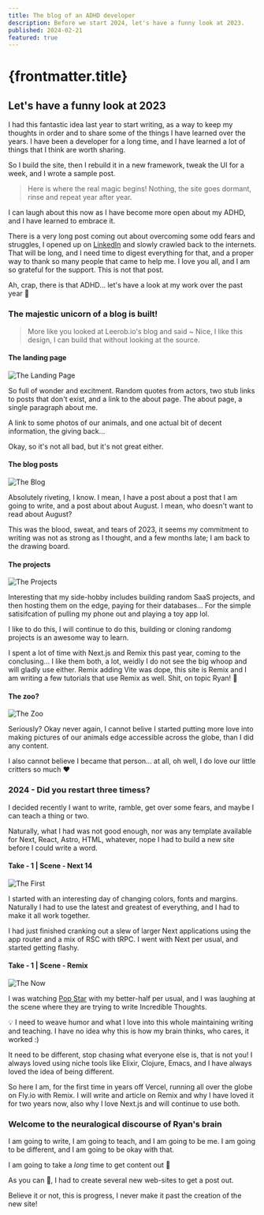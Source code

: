 ```yaml
---
title: The blog of an ADHD developer
description: Before we start 2024, let's have a funny look at 2023.
published: 2024-02-21
featured: true
---
```


# {frontmatter.title}

## Let's have a funny look at 2023

I had this fantastic idea last year to start writing, as a way to keep my thoughts in order and to share some of the
things I have learned over the years.  I have been a developer for a long time, and I have learned a lot of things
that I think are worth sharing.

So I build the site, then I rebuild it in a new framework, tweak the UI for a week, and I wrote a sample post.

> Here is where the real magic begins! Nothing, the site goes dormant, rinse and repeat year after year.

I can laugh about this now as I have become more open about my ADHD, and I have learned to embrace it.  

There is a very long post coming out about overcoming some odd fears and struggles, I opened up on [LinkedIn][linked-in] and slowly
crawled back to the internets.  That will be long, and I need time to digest everything for that, and a proper way to thank 
so many people that came to help me.  I love you all, and I am so grateful for the support.  This is not that post.

Ah, crap, there is that ADHD... let's have a look at my work over the past year 🤣

### The majestic unicorn of a blog is built!
> More like you looked at Leerob.io's blog and said ~ Nice, I like this design, I can build that without looking at the source.

#### The landing page
![The Landing Page](https://res.cloudinary.com/dhujko6ey/image/upload/v1708555171/blog/old-site-landing-page.webp "The Landing Page")

So full of wonder and excitment.  Random quotes from actors, two stub links to posts that don't exist,
and a link to the about page.  The about page, a single paragraph about me.

A link to some photos of our animals, and one actual bit of decent information, the giving back...

Okay, so it's not all bad, but it's not great either.

#### The blog posts
![The Blog](https://res.cloudinary.com/dhujko6ey/image/upload/v1708555171/blog/old-site-blog.webp "The Blog")

Absolutely riveting, I know.  I mean, I have a post about a post that I am going to write, and a post about
about August.  I mean, who doesn't want to read about August?

This was the blood, sweat, and tears of 2023, it seems my commitment to writing was not as strong as I thought,
and a few months late; I am back to the drawing board.

#### The projects
![The Projects](https://res.cloudinary.com/dhujko6ey/image/upload/v1708555171/blog/old-site-projects.webp "The Projects")

Interesting that my side-hobby includes building random SaaS projects, and then hosting them on the edge,
paying for their databases... For the simple satisifcation of pulling my phone out and playing a toy app lol.

I like to do this, I will continue to do this, building or cloning randomg projects is an awesome way to learn.

I spent a lot of time with Next.js and Remix this past year, coming to the conclusing... I like them both, a lot,
weidly I do not see the big whoop and will gladly use either.  Remix adding Vite was dope, this site is Remix and I
am writing a few tutorials that use Remix as well.  Shit, on topic Ryan! 🤣

#### The zoo?
![The Zoo](https://res.cloudinary.com/dhujko6ey/image/upload/v1708555171/blog/old-site-zoo.webp "The Zoo")

Seriously?  Okay never again, I cannot belive I started putting more love into making pictures of our animals
edge accessible across the globe, than I did any content.

I also cannot believe I became that person... at all, oh well, I do love our little critters so much ❤️


### 2024 - Did you restart three timess?
I decided recently I want to write, ramble, get over some fears, and maybe I can teach a thing or two. 

Naturally, what I had was not good enough, nor was any template available for Next, React, Astro, HTML, whatever, nope I had to
build a new site before I could write a word.

#### Take - 1 | Scene - Next 14
![The First](https://res.cloudinary.com/dhujko6ey/image/upload/v1708555171/blog/wasted-a-day.webp "The First")

I started with an interesting day of changing colors, fonts and margins.  Naturally I had to use the latest and greatest
of everything, and I had to make it all work together. 

I had just finished cranking out a slew of larger Next applications using the app router and a mix of RSC with tRPC.
I went with Next per usual, and started getting flashy.

#### Take - 1 | Scene - Remix
![The Now](https://res.cloudinary.com/dhujko6ey/image/upload/v1708555171/blog/popstar.webp "The Now")

I was watching [Pop Star][pop-star] with my better-half per usual, and I was laughing at the scene where they are trying to write
Incredible Thoughts.

💡 I need to weave humor and what I love into this whole maintaining writing and teaching.
I have no idea why this is how my brain thinks, who cares, it worked :)

It need to be different, stop chasing what everyone else is, that is not you!  I always loved using niche 
tools like Elixir, Clojure, Emacs, and I have always loved the idea of being different.  

So here I am, for the first time in years off Vercel, running all over the globe on Fly.io with Remix.  I will 
write and article on Remix and why I have loved it for two years now, also why I love Next.js and will continue
to use both.


[linked-in]: https://www.linkedin.com/feed/update/urn:li:activity:7161089259175645184/
[pop-star]: https://www.youtube.com/watch?v=WRlIDIu2qpg


### Welcome to the neuralogical discourse of Ryan's brain

I am going to write, I am going to teach, and I am going to be me.  I am going to be different, and I am going to
be okay with that.  

I am going to take a *long* time to get content out 🤣

As you can 👀, I had to create several new web-sites to get a post out.

Believe it or not, this is progress, I never make it past the creation of the new site!